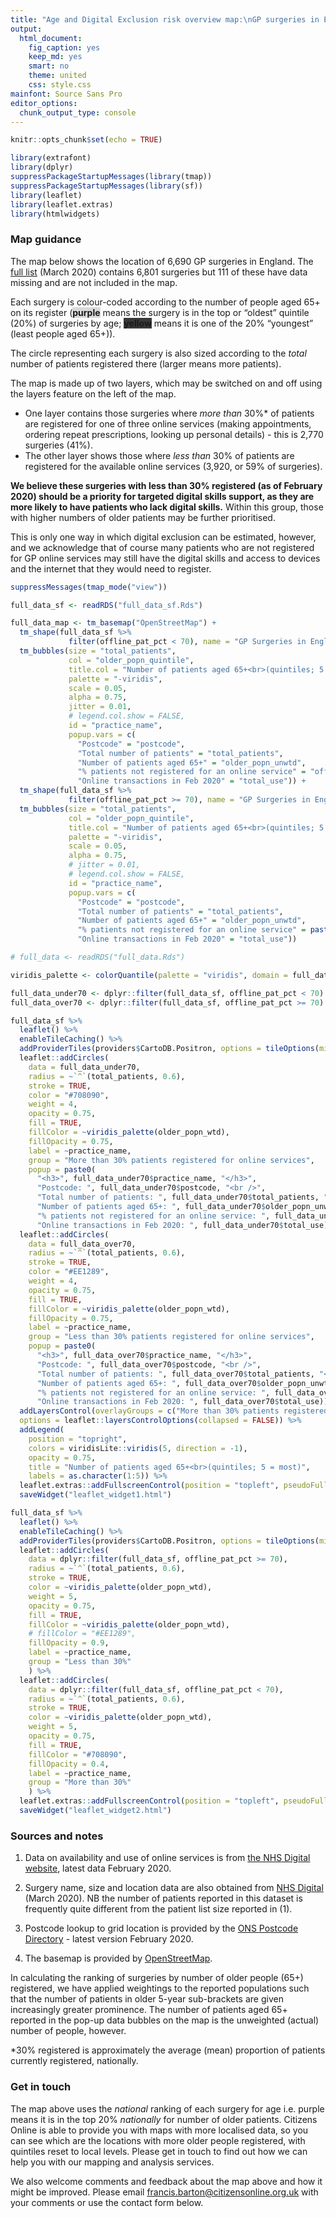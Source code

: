 ```yaml
---
title: "Age and Digital Exclusion risk overview map:\nGP surgeries in England"
output: 
  html_document: 
    fig_caption: yes
    keep_md: yes
    smart: no
    theme: united
    css: style.css
mainfont: Source Sans Pro
editor_options: 
  chunk_output_type: console
---
```


```r
knitr::opts_chunk$set(echo = TRUE)

library(extrafont)
library(dplyr)
suppressPackageStartupMessages(library(tmap))
suppressPackageStartupMessages(library(sf))
library(leaflet)
library(leaflet.extras)
library(htmlwidgets)
```


### Map guidance

The map below shows the location of 6,690 GP surgeries in England. The [full list](https://digital.nhs.uk/data-and-information/publications/statistical/patients-registered-at-a-gp-practice/march-2020) (March 2020) contains 6,801 surgeries but 111 of these have data missing and are not included in the map.

Each surgery is colour-coded according to the number of people aged 65+ on its register (<span style="color: `r viridisLite::viridis(n = 5)[[1]]`; background-color: #d9d9d9;">**purple**</span> means the surgery is in the top or "oldest" quintile (20%) of surgeries by age; <span style="color: `r viridisLite::viridis(n = 5)[[5]]`; background-color: #393939;">**yellow**</span> means it is one of the 20% "youngest" (least people aged 65+)).

The circle representing each surgery is also sized according to the *total* number of patients registered there (larger means more patients).

The map is made up of two layers, which may be switched on and off using the layers feature on the left of the map.

- One layer contains those surgeries where _more than_ 30%* of patients are registered for one of three online services (making appointments, ordering repeat prescriptions, looking up personal details) - this is 2,770 surgeries (41%).
- The other layer shows those where _less than_ 30% of patients are registered for the available online services (3,920, or 59% of surgeries).

**We believe these surgeries with less than 30% registered (as of February 2020) should be a priority for targeted digital skills support, as they are more likely to have patients who lack digital skills.** Within this group, those with higher numbers of older patients may be further prioritised.

This is only one way in which digital exclusion can be estimated, however, and we acknowledge that of course many patients who are not registered for GP online services may still have the digital skills and access to devices and the internet that they would need to register.



```r

suppressMessages(tmap_mode("view"))

full_data_sf <- readRDS("full_data_sf.Rds")

full_data_map <- tm_basemap("OpenStreetMap") +
  tm_shape(full_data_sf %>%
             filter(offline_pat_pct < 70), name = "GP Surgeries in England (>30% using GP online services)") +
  tm_bubbles(size = "total_patients",
             col = "older_popn_quintile",
             title.col = "Number of patients aged 65+<br>(quintiles; 5 = most)",
             palette = "-viridis",
             scale = 0.05,
             alpha = 0.75,
             jitter = 0.01,
             # legend.col.show = FALSE,
             id = "practice_name",
             popup.vars = c(
               "Postcode" = "postcode",
               "Total number of patients" = "total_patients",
               "Number of patients aged 65+" = "older_popn_unwtd",
               "% patients not registered for an online service" = "offline_pat_pct",
               "Online transactions in Feb 2020" = "total_use")) +
  tm_shape(full_data_sf %>%
             filter(offline_pat_pct >= 70), name = "GP Surgeries in England (<30% using GP online services)") +
  tm_bubbles(size = "total_patients",
             col = "older_popn_quintile",
             title.col = "Number of patients aged 65+<br>(quintiles; 5 = most)",
             palette = "-viridis",
             scale = 0.05,
             alpha = 0.75,
             # jitter = 0.01,
             # legend.col.show = FALSE,
             id = "practice_name",
             popup.vars = c(
               "Postcode" = "postcode",
               "Total number of patients" = "total_patients",
               "Number of patients aged 65+" = "older_popn_unwtd",
               "% patients not registered for an online service" = paste0("offline_pat_pct", "%"),
               "Online transactions in Feb 2020" = "total_use"))

```

```r

# full_data <- readRDS("full_data.Rds")

viridis_palette <- colorQuantile(palette = "viridis", domain = full_data_sf$older_popn_wtd, n = 5, reverse = TRUE)

full_data_under70 <- dplyr::filter(full_data_sf, offline_pat_pct < 70)
full_data_over70 <- dplyr::filter(full_data_sf, offline_pat_pct >= 70)

full_data_sf %>% 
  leaflet() %>% 
  enableTileCaching() %>%
  addProviderTiles(providers$CartoDB.Positron, options = tileOptions(minZoom = 7, maxZoom = 14)) %>% 
  leaflet::addCircles(
    data = full_data_under70,
    radius = ~`^`(total_patients, 0.6),
    stroke = TRUE,
    color = "#708090",
    weight = 4,
    opacity = 0.75,
    fill = TRUE,
    fillColor = ~viridis_palette(older_popn_wtd),
    fillOpacity = 0.75,
    label = ~practice_name,
    group = "More than 30% patients registered for online services",
    popup = paste0(
      "<h3>", full_data_under70$practice_name, "</h3>",
      "Postcode: ", full_data_under70$postcode, "<br />",
      "Total number of patients: ", full_data_under70$total_patients, "<br />",
      "Number of patients aged 65+: ", full_data_under70$older_popn_unwtd, "<br />",
      "% patients not registered for an online service: ", full_data_under70$offline_pat_pct, "%<br />",
      "Online transactions in Feb 2020: ", full_data_under70$total_use)) %>% 
  leaflet::addCircles(
    data = full_data_over70,
    radius = ~`^`(total_patients, 0.6),
    stroke = TRUE,
    color = "#EE1289",
    weight = 4,
    opacity = 0.75,
    fill = TRUE,
    fillColor = ~viridis_palette(older_popn_wtd),
    fillOpacity = 0.75,
    label = ~practice_name,
    group = "Less than 30% patients registered for online services",
    popup = paste0(
      "<h3>", full_data_over70$practice_name, "</h3>",
      "Postcode: ", full_data_over70$postcode, "<br />",
      "Total number of patients: ", full_data_over70$total_patients, "<br />",
      "Number of patients aged 65+: ", full_data_over70$older_popn_unwtd, "<br />",
      "% patients not registered for an online service: ", full_data_over70$offline_pat_pct, "%<br />",
      "Online transactions in Feb 2020: ", full_data_over70$total_use)) %>% 
  addLayersControl(overlayGroups = c("More than 30% patients registered for online services", "Less than 30% patients registered for online services"), position = "topleft",
  options = leaflet::layersControlOptions(collapsed = FALSE)) %>% 
  addLegend(
    position = "topright",
    colors = viridisLite::viridis(5, direction = -1),
    opacity = 0.75,
    title = "Number of patients aged 65+<br>(quintiles; 5 = most)",
    labels = as.character(1:5)) %>% 
  leaflet.extras::addFullscreenControl(position = "topleft", pseudoFullscreen = TRUE) %>% 
  saveWidget("leaflet_widget1.html")

full_data_sf %>% 
  leaflet() %>% 
  enableTileCaching() %>%
  addProviderTiles(providers$CartoDB.Positron, options = tileOptions(minZoom = 7, maxZoom = 14)) %>% 
  leaflet::addCircles(
    data = dplyr::filter(full_data_sf, offline_pat_pct >= 70),
    radius = ~`^`(total_patients, 0.6),
    stroke = TRUE,
    color = ~viridis_palette(older_popn_wtd),
    weight = 5,
    opacity = 0.75,
    fill = TRUE,
    fillColor = ~viridis_palette(older_popn_wtd),
    # fillColor = "#EE1289",
    fillOpacity = 0.9,
    label = ~practice_name,
    group = "Less than 30%"
    ) %>% 
  leaflet::addCircles(
    data = dplyr::filter(full_data_sf, offline_pat_pct < 70),
    radius = ~`^`(total_patients, 0.6),
    stroke = TRUE,
    color = ~viridis_palette(older_popn_wtd),
    weight = 5,
    opacity = 0.75,
    fill = TRUE,
    fillColor = "#708090",
    fillOpacity = 0.4,
    label = ~practice_name,
    group = "More than 30%"
    ) %>% 
  leaflet.extras::addFullscreenControl(position = "topleft", pseudoFullscreen = TRUE) %>% 
  saveWidget("leaflet_widget2.html")
```


### Sources and notes
1. Data on availability and use of online services is from [the NHS Digital website](https://digital.nhs.uk/data-and-information/data-collections-and-data-sets/data-collections/pomi), latest data February 2020.

2. Surgery name, size and location data are also obtained from [NHS Digital](https://digital.nhs.uk/data-and-information/publications/statistical/patients-registered-at-a-gp-practice/march-2020) (March 2020). NB the number of patients reported in this dataset is frequently quite different from the patient list size reported in (1).

3. Postcode lookup to grid location is provided by the [ONS Postcode Directory](https://geoportal.statistics.gov.uk/datasets/ons-postcode-directory-february-2020) - latest version February 2020.

4. The basemap is provided by [OpenStreetMap](https://openstreetmap.org).

In calculating the ranking of surgeries by number of older people (65+) registered, we have applied weightings to the reported populations such that the number of patients in older 5-year sub-brackets are given increasingly greater prominence. The number of patients aged 65+ reported in the pop-up data bubbles on the map is the unweighted (actual) number of people, however.

*30% registered is approximately the average (mean) proportion of patients currently registered, nationally.

### Get in touch

The map above uses the _national_ ranking of each surgery for age i.e. purple means it is in the top 20% _nationally_ for number of older patients. Citizens Online is able to provide you with maps with more localised data, so you can see which are the locations with more older people registered, with quintiles reset to local levels. Please get in touch to find out how we can help you with our mapping and analysis services.

We also welcome comments and feedback about the map above and how it might be improved. Please email [francis.barton@citizensonline.org.uk](mailto:francis.barton@citizensonline.org.uk) with your comments or use the contact form below.

